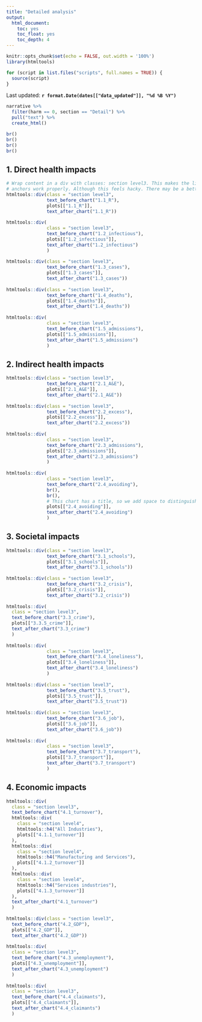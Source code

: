---
title: "Detailed analysis"
output:
  html_document:
    toc: yes
    toc_float: yes
    toc_depth: 4
---


```{r setup, include=FALSE}
knitr::opts_chunk$set(echo = FALSE, out.width = '100%')
library(htmltools)

for (script in list.files("scripts", full.names = TRUE)) {
  source(script)
}
```

Last updated: **`r format.Date(dates[["data_updated"]], "%d %B %Y")`**

```{r}
narrative %>% 
  filter(harm == 0, section == "Detail") %>% 
  pull("text") %>%
  create_html()

br()
br()
br()
br()

```

## 1. Direct health impacts


```{r}
# Wrap content in a div with classes: section level3. This makes the link
# anchors work properly. Although this feels hacky. There may be a better way.
htmltools::div(class = "section level3",
               text_before_chart("1.1_R"),
               plots[["1.1_R"]],
               text_after_chart("1.1_R"))
               
htmltools::div(
               class = "section level3",
               text_before_chart("1.2_infectious"),
               plots[["1.2_infectious"]],
               text_after_chart("1.2_infectious")
               )
               
htmltools::div(class = "section level3",
               text_before_chart("1.3_cases"),
               plots[["1.3_cases"]],
               text_after_chart("1.3_cases"))
               
htmltools::div(class = "section level3",
               text_before_chart("1.4_deaths"),
               plots[["1.4_deaths"]],
               text_after_chart("1.4_deaths"))
               
htmltools::div(
               class = "section level3",
               text_before_chart("1.5_admissions"),
               plots[["1.5_admissions"]],
               text_after_chart("1.5_admissions")
               )
```

## 2. Indirect health impacts

```{r}

htmltools::div(class = "section level3",
               text_before_chart("2.1_A&E"),
               plots[["2.1_A&E"]],
               text_after_chart("2.1_A&E"))
               
htmltools::div(class = "section level3",
               text_before_chart("2.2_excess"),
               plots[["2.2_excess"]],
               text_after_chart("2.2_excess"))
               
htmltools::div(
               class = "section level3",
               text_before_chart("2.3_admissions"),
               plots[["2.3_admissions"]],
               text_after_chart("2.3_admissions")
               )
               
htmltools::div(
               class = "section level3",
               text_before_chart("2.4_avoiding"),
               br(),
               br(),
               # This chart has a title, so we add space to distinguish it from text above
               plots[["2.4_avoiding"]],
               text_after_chart("2.4_avoiding")
               )
```

## 3. Societal impacts

```{r}
htmltools::div(class = "section level3",
               text_before_chart("3.1_schools"),
               plots[["3.1_schools"]],
               text_after_chart("3.1_schools"))
               
htmltools::div(class = "section level3",
               text_before_chart("3.2_crisis"),
               plots[["3.2_crisis"]],
               text_after_chart("3.2_crisis"))
               
htmltools::div(
  class = "section level3",
  text_before_chart("3.3_crime"),
  plots[["3.3.5_crime"]],
  text_after_chart("3.3_crime")
  )
               
htmltools::div(
               class = "section level3",
               text_before_chart("3.4_loneliness"),
               plots[["3.4_loneliness"]],
               text_after_chart("3.4_loneliness")
               )
               
htmltools::div(class = "section level3",
               text_before_chart("3.5_trust"),
               plots[["3.5_trust"]],
               text_after_chart("3.5_trust"))
               
htmltools::div(class = "section level3",
               text_before_chart("3.6_job"),
               plots[["3.6_job"]],
               text_after_chart("3.6_job"))
               
htmltools::div(
               class = "section level3",
               text_before_chart("3.7_transport"),
               plots[["3.7_transport"]],
               text_after_chart("3.7_transport")
               )
```

## 4. Economic impacts

```{r}
htmltools::div(
  class = "section level3",
  text_before_chart("4.1_turnover"),
  htmltools::div(
    class = "section level4",
    htmltools::h4("All Industries"),
    plots[["4.1.1_turnover"]]
  ),
  htmltools::div(
    class = "section level4",
    htmltools::h4("Manufacturing and Services"),
    plots[["4.1.2_turnover"]]
  ),
  htmltools::div(
    class = "section level4",
    htmltools::h4("Services industries"),
    plots[["4.1.3_turnover"]]
  ),
  text_after_chart("4.1_turnover")
  )
  
htmltools::div(class = "section level3",
  text_before_chart("4.2_GDP"),
  plots[["4.2_GDP"]],
  text_after_chart("4.2_GDP"))
  
htmltools::div(
  class = "section level3",
  text_before_chart("4.3_unemployment"),
  plots[["4.3_unemployment"]],
  text_after_chart("4.3_unemployment")
  )
  
htmltools::div(
  class = "section level3",
  text_before_chart("4.4_claimants"),
  plots[["4.4_claimants"]],
  text_after_chart("4.4_claimants")
  )
```
